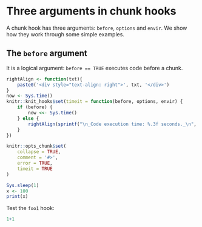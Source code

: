 # Three arguments in chunk hooks

A chunk hook has three arguments: `before`, `options` and `envir`. We show how they work through some simple examples.

## The `before` argument

It is a logical argument: `before == TRUE` executes code before a chunk.

```r
rightAlign <- function(txt){
    paste0('<div style="text-align: right">', txt, '</div>')
}
now <- Sys.time()
knitr::knit_hooks$set(timeit = function(before, options, envir) {
    if (before) {
        now <<- Sys.time()
    } else {
        rightAlign(sprintf("\n_Code execution time: %.3f seconds._\n", Sys.time() - now, digits = 3)) 
    }
})

knitr::opts_chunk$set(
    collapse = TRUE,
    comment = '#>',
    error = TRUE,
    timeit = TRUE
)
```


```r
Sys.sleep(1)
x <- 100
print(x)
```


Test the `foo1` hook:

```r
1+1
```